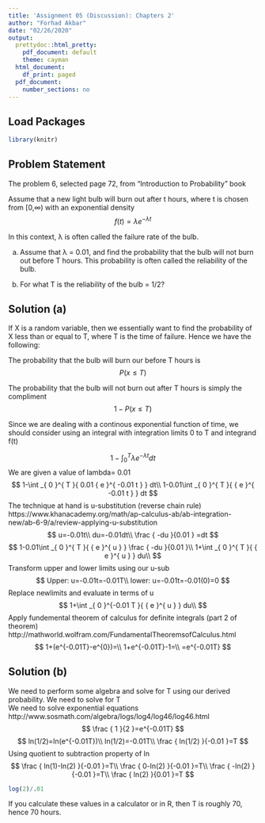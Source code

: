 ---
title: 'Assignment 05 (Discussion): Chapters 2'
author: "Forhad Akbar"
date: "02/26/2020"
output:
  prettydoc::html_pretty:
    pdf_document: default
    theme: cayman
  html_document:
    df_print: paged
  pdf_document:
    number_sections: no
---

## **Load Packages**

```{r load-packages, warning = FALSE, message = FALSE}
library(knitr)
```

## **Problem Statement**  
The problem 6, selected page 72, from "Introduction to Probability" book

Assume that a new light bulb will burn out after t hours, where t is chosen from [0,∞) with an exponential density
$$
f(t)=\lambda { e }^{ -\lambda t }
$$

In this context, λ is often called the failure rate of the bulb.

(a) Assume that λ = 0.01, and find the probability that the bulb will not burn out before T hours. This probability is often called the reliability of the bulb.  

(b) For what T is the reliability of the bulb = 1/2?

## **Solution (a)**  

If X is a random variable, then we essentially want to find the probability of X less than or equal to T, where T is the time of failure. Hence we have the following:

The probability that the bulb will burn our before T hours is 
$$
P(x\le T)
$$

The probability that the bulb will not burn out after T hours is simply the compliment 
$$
1-P(x\le T)
$$

Since we are dealing with a continous exponential function of time, we should consider using an integral with integration limits 0 to T and integrand f(t)

$$
1-\int _{ 0 }^{ T }{ \lambda { e }^{ -\lambda t } } dt
$$
We are given a value of lambda= 0.01
$$
1-\int _{ 0 }^{ T }{ 0.01 { e }^{ -0.01 t } } dt\\
1-0.01\int _{ 0 }^{ T }{  { e }^{ -0.01 t } } dt
$$
The technique at hand is u-substitution (reverse chain rule)
https://www.khanacademy.org/math/ap-calculus-ab/ab-integration-new/ab-6-9/a/review-applying-u-substitution
$$
u=-0.01t\\
du=-0.01dt\\
 \frac { -du }{0.01  } =dt
$$
$$
1-0.01\int _{ 0 }^{ T }{  { e }^{ u } } \frac { -du }{0.01  }\\
1+\int _{ 0 }^{ T }{  { e }^{ u } } du\\
$$
Transform upper and lower limits using our u-sub 
$$
Upper: u=-0.01t=-0.01T\\
lower: u=-0.01t=-0.01(0)=0
$$
Replace newlimits and evaluate in terms of u 
$$
1+\int _{ 0 }^{-0.01 T }{  { e }^{ u } } du\\
$$
Apply fundemental theorem of calculus for definite integrals (part 2 of theorem)
http://mathworld.wolfram.com/FundamentalTheoremsofCalculus.html
$$
1+(e^{-0.01T}-e^{0})=\\
1+e^{-0.01T}-1=\\
=e^{-0.01T}
$$

## **Solution (b)**  

We need to perform some algebra and solve for T using our derived probability. We need to solve for T  
We need to solve exponential equations 
http://www.sosmath.com/algebra/logs/log4/log46/log46.html
$$
\frac { 1 }{2 }=e^{-0.01T}
$$
$$
ln(1/2)=ln(e^{-0.01T})\\
ln(1/2)=-0.01T\\
\frac { ln(1/2) }{-0.01 }=T
$$
Using quotient to subtraction property of ln
$$
\frac { ln(1)-ln(2) }{-0.01 }=T\\
\frac { 0-ln(2) }{-0.01 }=T\\
\frac { -ln(2) }{-0.01 }=T\\
\frac { ln(2) }{0.01 }=T
$$

```{r}
log(2)/.01
```
If you calculate these values in a calculator or in R, then T is roughly 70, hence 70 hours. 
